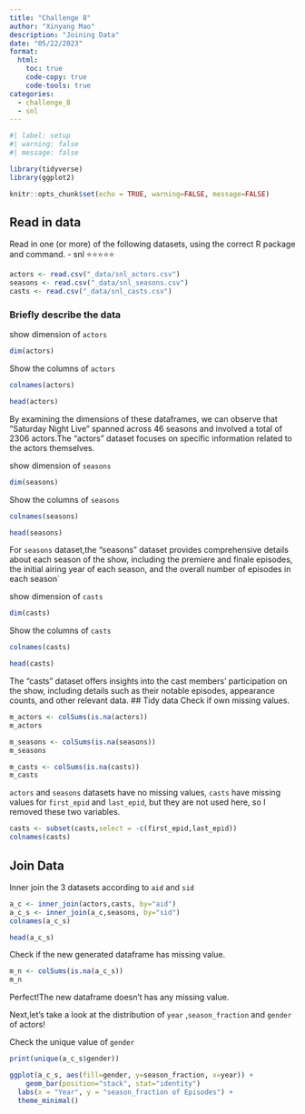 ```yaml
---
title: "Challenge 8"
author: "Xinyang Mao"
description: "Joining Data"
date: "05/22/2023"
format:
  html:
    toc: true
    code-copy: true
    code-tools: true
categories:
  - challenge_8
  - snl
---
```


```r
#| label: setup
#| warning: false
#| message: false

library(tidyverse)
library(ggplot2)

knitr::opts_chunk$set(echo = TRUE, warning=FALSE, message=FALSE)
```

## Read in data

Read in one (or more) of the following datasets, using the correct R package and command.
  - snl ⭐⭐⭐⭐⭐

```r
actors <- read.csv("_data/snl_actors.csv")
seasons <- read.csv("_data/snl_seasons.csv")
casts <- read.csv("_data/snl_casts.csv")
```

### Briefly describe the data
show dimension of `actors`
```r
dim(actors)
```
Show the columns of `actors`
```r
colnames(actors)
```
```r
head(actors)
```

By examining the dimensions of these dataframes, we can observe that "Saturday Night Live" spanned across 46 seasons and involved a total of 2306 actors.The "actors" dataset focuses on specific information related to the actors themselves. 

show dimension of `seasons`
```r
dim(seasons)
```
Show the columns of `seasons`
```r
colnames(seasons)
```
```r
head(seasons)
```
For `seasons` dataset,the "seasons" dataset provides comprehensive details about each season of the show, including the premiere and finale episodes, the initial airing year of each season, and the overall number of episodes in each season`

show dimension of `casts`
```r
dim(casts)
```
Show the columns of `casts`
```r
colnames(casts)
```
```r
head(casts)
```
The "casts" dataset offers insights into the cast members' participation on the show, including details such as their notable episodes, appearance counts, and other relevant data. 
## Tidy data
Check if own missing values.
```r
m_actors <- colSums(is.na(actors))
m_actors

```
```r
m_seasons <- colSums(is.na(seasons))
m_seasons
```
```r
m_casts <- colSums(is.na(casts))
m_casts
```
`actors` and `seasons` datasets have no missing values, `casts` have missing values for `first_epid` and `last_epid`, but they are not used here, so I removed these two variables.

```r
casts <- subset(casts,select = -c(first_epid,last_epid))
colnames(casts)
```

## Join Data

Inner join the 3 datasets according to `aid` and `sid`
```r
a_c <- inner_join(actors,casts, by="aid")
a_c_s <- inner_join(a_c,seasons, by="sid")
colnames(a_c_s)
```
```r
head(a_c_s)
```
Check if the new generated dataframe has missing value.
```r
m_n <- colSums(is.na(a_c_s))
m_n
```
Perfect!The new dataframe doesn't has any missing value.

Next,let's take a look at the distribution of `year` ,`season_fraction` and `gender` of actors!

Check the unique value of `gender`
```r
print(unique(a_c_s$gender))
```
```r

ggplot(a_c_s, aes(fill=gender, y=season_fraction, x=year)) + 
    geom_bar(position="stack", stat="identity")
  labs(x = "Year", y = "season_fraction of Episodes") +
  theme_minimal()
```


